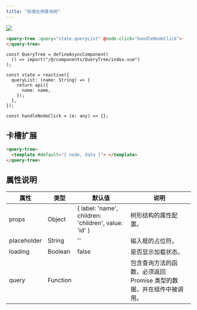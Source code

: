 ```yaml
---
title: "前端左侧查询树"
---
```



![](https://minio.pigx.top/oss/202304/1681633931.png)

```html
<query-tree :query="state.queryList" @node-click="handleNodeClick">
</query-tree>
```

```plain
const QueryTree = defineAsyncComponent(
  () => import("/@/components/QueryTree/index.vue")
);

const state = reactive({
  queryList: (name: String) => {
    return api({
      name: name,
    });
  },
});

const handleNodeClick = (e: any) => {};
```

## 卡槽扩展
```html
<query-tree>
  <template #default="{ node, data }"> </template>
</query-tree>
```

## 属性说明
| 属性 | 类型 | 默认值 | 说明 |
| --- | --- | --- | --- |
| props | Object | { label: 'name', children: 'children', value: 'id' } | 树形结构的属性配置。 |
| placeholder | String | '' | 输入框的占位符。 |
| loading | Boolean | false | 是否显示加载状态。 |
| query | Function | | 包含查询方法的函数，必须返回 Promise 类型的数据，并在组件中被调用。 |


